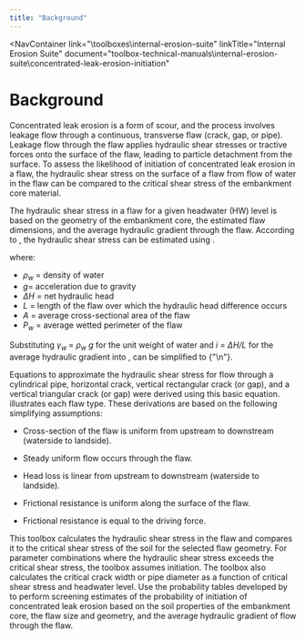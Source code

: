 ```yaml
---
title: "Background"
---
```



<NavContainer 
  link="\toolboxes\internal-erosion-suite"
  linkTitle="Internal Erosion Suite"
  document="toolbox-technical-manuals\internal-erosion-suite\concentrated-leak-erosion-initiation"
></NavContainer>

# Background

Concentrated leak erosion is a form of scour, and the process involves leakage flow through a continuous, transverse flaw (crack, gap, or pipe).
Leakage flow through the flaw applies hydraulic shear stresses or tractive forces onto the surface of the flaw, leading to particle detachment from
the surface. To assess the likelihood of initiation of concentrated leak erosion in a flaw, the hydraulic shear stress on the surface of a flaw from
flow of water in the flaw can be compared to the critical shear stress of the embankment core material.

The hydraulic shear stress in a flaw for a given headwater (HW) level is based on the geometry of the embankment core, the estimated flaw dimensions,
and the average hydraulic gradient through the flaw. According to <Citation citationKey="Wan2006" />, the hydraulic shear stress can be estimated
using <EquationReference equationKey="equation-1" />.

<Equation
  equationKey="equation-1"
  equation="\tau = \rho_{w}g(\frac{\Delta H}{L})(\frac{A}{P_W})"
/>


where:

- <em>&rho;<sub>w</sub></em> = density of water
- <em>g</em>= acceleration due to gravity
- <em>&Delta;H</em> = net hydraulic head
- <em>L</em> = length of the flaw over which the hydraulic head difference occurs
- <em>A</em> = average cross-sectional area of the flaw
- <em>P<sub>w</sub></em> = average wetted perimeter of the flaw

Substituting <em>&gamma;<sub>w</sub><sub> </sub></em> = <em>&rho;<sub>w</sub> g</em> for the unit weight of water and <em>i</em> = <em>&Delta;H/L</em> for the average
 hydraulic gradient into <EquationReference equationKey="equation-1" />, <EquationReference equationKey="equation-1" /> can be simplified to
{"\n"}<EquationReference equationKey="equation-2" />.

<Equation
  equationKey="equation-2"
  equation="\tau=\gamma_{w}i\frac{A}{P_W}"
/>


Equations to approximate the hydraulic shear stress for flow through a cylindrical pipe, horizontal crack, vertical rectangular crack (or gap), and a
vertical triangular crack (or gap) were derived using this basic equation. <FigReference figKey="figure-8" /> illustrates each flaw type. These
derivations are based on the following simplifying assumptions:

- Cross-section of the flaw is uniform from upstream to downstream (waterside to landside).

- Steady uniform flow occurs through the flaw.

- Head loss is linear from upstream to downstream (waterside to landside).

- Frictional resistance is uniform along the surface of the flaw.

- Frictional resistance is equal to the driving force.

This toolbox calculates the hydraulic shear stress in the flaw and compares it to the critical shear stress of the soil for the selected flaw
geometry. For parameter combinations where the hydraulic shear stress exceeds the critical shear stress, the toolbox assumes initiation. The toolbox
also calculates the critical crack width or pipe diameter as a function of critical shear stress and headwater level. Use the probability tables
developed by <Citation citationKey="Fell2008" /> to perform screening estimates of the probability of initiation of concentrated leak erosion based
on the soil properties of the embankment core, the flaw size and geometry, and the average hydraulic gradient of flow through the flaw.

<Figure
  figKey="figure-8"
  src="figures\toolbox-technical-manuals\internal-erosion-suite\concentrated-leak-erosion-initiation\v1.0\figures\figure8.png"
  alt="Pipe and crack geometries evaluated by the toolbox (adapted from Fell et al. 2015)."
  caption="Pipe and crack geometries evaluated by the toolbox (adapted from Fell et al. 2015)."
/>

<CitationFootnote />